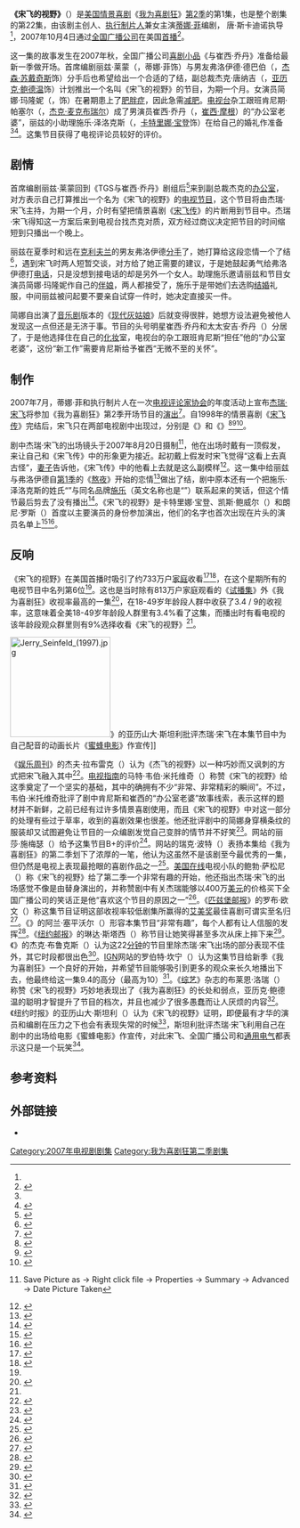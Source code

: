 {{noteTA
|G1=Movie
|G2=Show
|1=zh-cn:我为喜剧狂; zh-tw:超級製作人; zh-hk:娛樂揸Fit人;
|2=zh-hk:嘉芙蓮娜·寶頓;zh-cn:卡特里娜·宝登
|3=zh-hk:珍·嘉露絲姬;zh-cn=简·科拉克斯基;
|4=zh-cn:施乐;zh-tw:全錄
}}
{{Infobox television episode
| Title        = 宋飞的视野<br>SeinfeldVision
| Series       = [[我为喜剧狂|我为喜剧狂]]
| Image        =
| Caption      = Kenneth meets Jerry Seinfeld.
| Season       = 2
| Episode      = 1
| Airdate      = 2007年10月4日
| Production   = 201
| Writer       = [[蒂娜·菲|蒂娜·菲]]
| Director     = {{link-en|唐·斯卡迪诺|Don Scardino}}
| Photographer = 瓦尼亚·西恩祖尔（{{lang|en|Vanja Černjul}}）<ref name="crew">{{cite web |url=http://ftvdb.bfi.org.uk/sift/title/832706?view=credit |title=Credits ''30 Rock'': 'SeinfeldVision' |accessdate=2013-08-22 |publisher=''British Film Institute'' |archiveurl=https://web.archive.org/web/20120928032627/http://ftvdb.bfi.org.uk/sift/title/832706?view=credit |archivedate=2012-09-28 |deadurl=yes }}</ref>
| Guests       = 凯文·布朗（{{lang|en|Kevin Brown}}）饰达特·康·斯莱特里（{{lang|en|Dot Com Slattery}}）<br>奥卡萨纳·拉达（{{lang|en|Oksana Lada}}）饰推销员<br>{{link-en|马里克·潘考利|Maulik Pancholy}}饰乔纳森（{{lang|en|Jonathan}}）<br>[[杰瑞·宋飞|杰瑞·宋飞]]以自己的真实身份出镜
| Episode list = [[我为喜剧狂_(第2季)|《我为喜剧狂》第2季]]<br>[[我为喜剧狂剧集列表|《我为喜剧狂》剧集列表]]
| Prev         = [[裂缝_(我为喜剧狂)|裂缝]]
| Next         = [[杰克入局|杰克入局]]
}}

'''《宋飞的视野》'''（{{lang|en|SeinfeldVision}}）是[[美国|美国]][[情景喜剧|情景喜剧]]《[[我为喜剧狂|我为喜剧狂]]》[[我为喜剧狂_(第2季)|第2季]]的第1集，也是整个剧集的第22集，由该剧主创人、[[执行制片人|执行制片人]]兼女主演[[蒂娜·菲|蒂娜·菲]]编剧， 唐·斯卡迪诺执导<ref name="crew" />，2007年10月4日通过[[全国广播公司|全国广播公司]]在美国[[首演|首播]]<ref name="pressrelease_mediavillage">{{cite web |url=http://www.screenrush.co.uk/television/television-813/season-5594/ |title=30 Rock: Episodes Season 2 |publisher=Screenrush (AlloCiné) |accessdate=2013-08-22 |location=London |archiveurl=https://web.archive.org/web/20120730001603/http://www.screenrush.co.uk/television/television-813/season-5594/ |archivedate=2012-07-30 |deadurl=no }}</ref>。

这一集的故事发生在2007年秋，全国广播公司[[喜剧小品|喜剧小品]]《{{lang|en|TGS}}与崔西·乔丹》准备给最新一季做开场。首席编剧丽兹·莱蒙（{{lang|en|Liz Lemon}}，蒂娜·菲饰）与男友弗洛伊德·德巴伯（{{lang|en|Floyd DeBarber}}，[[杰森·苏戴奇斯|杰森·苏戴奇斯]]饰）分手后也希望给出一个合适的了结，副总裁杰克·唐纳吉（{{lang|en|Jack Donaghy}}，[[亚历克·鲍德温|亚历克·鲍德温]]饰）计划推出一个名叫《宋飞的视野》的节目，为期一个月。女演员简娜·玛隆妮（{{lang|en|Jenna Maroney}}，{{link-en|简·科拉克斯基|Jane Krakowski}}饰）在暑期患上了[[肥胖症|肥胖症]]，因此急需[[减肥|减肥]]。[[电视台|电视台]]杂工跟班肯尼期·帕塞尔（{{lang|en|Kenneth Parcell}}，[[杰克·麦克布瑞尔|杰克·麦克布瑞尔]]）成了男演员崔西·乔丹（{{lang|en|Tracy Jordan}}，[[崔西·摩根|崔西·摩根]]）的“办公室老婆”，丽兹的小助理施乐·泽洛克斯（{{lang|en|Cerie Xerox}}，[[卡特里娜·宝登|卡特里娜·宝登]]饰）在给自己的婚礼作准备<ref name="pressrelease_mediavillage" /><ref name="seinfeldvision">{{cite episode |title=SeinfeldVision |series=30 Rock |serieslink=我为喜剧狂 |credits=Writer(s): Tina Fey; Director: Don Scardino |network=NBC Universal |station=NBC |airdate=2007-10-04 |season=2 |number=1}}</ref>。这集节目获得了电视评论员较好的评价。

==剧情==
首席编剧丽兹·莱蒙回到《TGS与崔西·乔丹》剧组后<ref name="pilot">{{cite episode |title=Pilot |episodelink=试播集 (我为喜剧狂) |series=30 Rock |credits=Writer: Tina Fey; Director: Don Scardino |network=NBC Universal |station=NBC |airdate=2006-10-11 |season=1 |number=1}}</ref>来到副总裁杰克的[[办公室|办公室]]，对方表示自己打算推出一个名为《宋飞的视野》的[[电视节目|电视节目]]，这个节目将由杰瑞·宋飞主持，为期一个月，介时有望把情景喜剧《[[宋飞传|宋飞传]]》的片断用到节目中。杰瑞·宋飞得知这一方案后来到电视台找杰克对质，双方经过商议决定把节目的时间缩短到只播出一个晚上。

丽兹在夏季时和远在[[克利夫兰_(俄亥俄州)|克利夫兰]]的男友弗洛伊德[[分手|分手]]了，她打算给这段恋情一个了结<ref name="hiatus">{{cite episode |title=Hiatus |episodelink=裂缝 (我为喜剧狂) |series=30 Rock |credits=Writer: Tina Fey; Director: Don Scardino |network=NBC Universal |station=NBC |airdate=2007-04-26 |season=1 |number=21}}</ref>，遇到宋飞时两人短暂交谈，对方给了她正需要的建议，于是她鼓起勇气给弗洛伊德打[[电话|电话]]，只是没想到接电话的却是另外一个女人。助理施乐邀请丽兹和节目女演员简娜·玛隆妮作自己的[[伴娘|伴娘]]，两人都接受了，施乐于是带她们去选购[[结婚|结婚]]礼服，中间丽兹被问起要不要亲自试穿一件时，她决定直接买一件。

简娜自出演了[[音乐剧|音乐剧]]版本的《[[现代灰姑娘|现代灰姑娘]]》后就变得很胖，她想方设法避免被他人发现这一点但还是无济于事。节目的头号明星崔西·乔丹和太太安吉·乔丹（{{lang|en|Angie Jordan}}）分居了，于是他选择住在自己的[[化妆|化妆]]室，电视台的杂工跟班肯尼斯“担任”他的“办公室老婆”，这份“新工作”需要肯尼斯给予崔西“无微不至的关怀”。

==制作==
2007年7月，蒂娜·菲和执行制片人{{link-en|洛恩·迈克尔斯|Lorne Michaels}}在一次[[电视评论家协会|电视评论家协会]]的年度活动上宣布[[杰瑞·宋飞|杰瑞·宋飞]]将参加《我为喜剧狂》第2季开场节目的[[演出|演出]]<ref name="tca_1">{{cite news |first=Stuart |last=Levine |title=TCA: Jerry Seinfeld Back at ''30 Rock'' |url=http://weblogs.variety.com/on_the_air/2007/07/tca-seinfeld-ba.html |publisher=''Variety'' |date=2007-07-16 |accessdate=2013-08-22 |archiveurl=https://web.archive.org/web/20120207055725/http://weblogs.variety.com/on_the_air/2007/07/tca-seinfeld-ba.html |archivedate=2012-02-07 |deadurl=yes }}</ref>。自1998年的情景喜剧《[[宋飞传|宋飞传]]》完结后，宋飞只在两部电视剧中出现过，分别是《{{link-en|我为卿狂 (电视剧)|Mad About You|我为卿狂}}》和《{{link-en|纽约电台新闻时段|Newsradio}}》<ref name="seinfeldinterview_1">{{cite web |url=http://www.ugo.com/tv/30-rock/?cur=seinfeld |title=Jerry Seinfeld Interview |accessdate=2008-03-29 |last=Braun |first=Kyle |publisher=''UGO'' |archiveurl=https://web.archive.org/web/20071025023009/http://www.ugo.com/tv/30-rock/?cur=seinfeld |archivedate=2007-10-25 |deadurl=yes }}</ref><ref name="seinfeldmay">{{cite news |title=''Mad About You'': Season Opener – Cast & Crew |url=http://movies.msn.com/movies/movie-cast-and-crew/mad-about-you-season-opener/ |publisher=''MSN'' |accessdate=2013-08-22 |archiveurl=https://web.archive.org/web/20120902040743/http://movies.msn.com/movies/movie-cast-and-crew/mad-about-you-season-opener/ |archivedate=2012-09-02 |deadurl=yes }}</ref><ref name="seasonopener_mad">{{cite episode |title=Season Opener |series=Mad About You |credits=Writer(s): Victor Levin; Director: Michael Lembeck |network=NBC Universal |station=NBC |airdate=1998-09-22 |season=7 |number=1}}</ref>。

剧中杰瑞·宋飞的出场镜头于2007年8月20日摄制<ref name="filmingphotos">{{cite web |url=http://www.flickr.com/photos/mokenilworth/4298431053/ |title=''30 Rock'': 'SeinfeldVision'' Episode 201 – Pictured: (l-r) Jerry Seinfeld as Himself, Jack McBrayer as Kenneth |accessdate=2008-03-29 |last=Haston |first=Chris |date=2007-09-26 |work=Set Photos |publisher=''NBC Universal Media Village'' |archive-date=2013-08-22 |archive-url=https://web.archive.org/web/20130822022517/http://www.flickr.com/photos/mokenilworth/4298431053 |dead-url=no }} Save Picture as → Right click file → Properties → Summary → Advanced → Date Picture Taken</ref>，他在出场时戴有一顶假发，来让自己和《宋飞传》中的形象更为接近。起初戴上假发时宋飞觉得“这看上去真古怪”，[[妻子|妻子]]告诉他，《宋飞传》中的他看上去就是这么副模样<ref name="tinainterview_1">{{cite web |url=http://www.buddytv.com/articles/30-rock/tina-fey-talks-about-jerry-sei-11216.aspx |title=Tina Fey Talks About Jerry Seinfeld's Guest Stint on ''30 Rock'' |accessdate=2013-08-22 |last=Claustro |first=Lisa |date=2007-09-20 |publisher=''BuddyTV'' |archiveurl=https://web.archive.org/web/20081029071113/http://www.buddytv.com/articles/30-rock/tina-fey-talks-about-jerry-sei-11216.aspx |archivedate=2008-10-29 |deadurl=yes }}</ref>。这一集中给丽兹与弗洛伊德自[[我为喜剧狂_(第1季)|第1季]]的《[[熬夜_(我为喜剧狂)|熬夜]]》开始的恋情<ref name="upallnight">{{cite episode |title=Up All Night |series=30 Rock |credits=Writer: Tina Fey; Director: Michael Engler |network=NBC Universal |station=NBC |airdate=2007-02-08 |season=1 |number=13}}</ref>做出了结，剧中原本还有一个把施乐·泽洛克斯的姓氏“{{lang|en|Xerox}}”与同名品牌[[施乐|施乐]]（英文名称也是“{{lang|en|Xerox}}”）联系起来的笑话，但这个情节最后剪去了没有播出<ref>{{cite web |url=http://www.eonline.com/news/4154/exclusive-30-rock-scores-will-arnett-chris-kattan-and-mariah-carey-in-our-dreams |title=Exclusive! ''30 Rock'' Scores Will Arnett, Chris Kattan and Mariah Carey (in Our Dreams) |accessdate=2013-08-22 |last=Dos Santos |first=Kristin |coauthors=Godwin, Jennifer |date=2008-03-08 |publisher=''E!'' |archive-date=2013-08-22 |archive-url=https://web.archive.org/web/20130822031331/http://www.eonline.com/news/4154/exclusive-30-rock-scores-will-arnett-chris-kattan-and-mariah-carey-in-our-dreams |dead-url=no }}</ref>。《宋飞的视野》是卡特里娜·宝登、凯斯·鲍威尔（{{lang|en|Keith Powell}}）和朗尼·罗斯（{{lang|en|Lonny Ross}}）首度以主要演员的身份参加演出，他们的名字也首次出现在片头的演员名单上<ref name="carlockinterview">{{cite web |url=http://www.eonline.com/gossip/kristin/detail/index.jsp?uuid=8af9b8c0-fbde-4b8b-8353-237b3c459a8e |title=Exclusive! ''30 Rock'' Scores Will Arnett, Chris Kattan and Mariah Carey (in Our Dreams) |accessdate=2008-06-23 |last=Dos Santos |first=Kristen |date=2008-03-04 |publisher=''E! Online'' |archiveurl=https://web.archive.org/web/20080623024746/http://www.eonline.com/gossip/kristin/detail/index.jsp?uuid=8af9b8c0-fbde-4b8b-8353-237b3c459a8e |archivedate=2008-06-23 |deadurl=no }}</ref><ref name="imdbcredits">{{cite web |title=''30 Rock'' - Full cast and crew |accessdate=2013-08-13 |publisher=Internet Movie Database |url=http://www.imdb.com/title/tt0496424/fullcredits |archiveurl=https://web.archive.org/web/20111230000539/http://www.imdb.com/title/tt0496424/fullcredits |archivedate=2011-12-30 |deadurl=no }}</ref>。

==反响==
《宋飞的视野》在美国首播时吸引了约733万户[[家庭|家庭]]收看<ref name="ratings_1">{{cite web |url=http://variety.com/2007/scene/news/friday-night-lights-lights-up-nbc-1117973599/ |title=''Friday Night Lights'' Lights up NBC |accessdate=2013-08-22 |last=Kissell |first=Rick |date=2007-10-07 |publisher=''Variety'' |archiveurl=https://web.archive.org/web/20081012111637/http://www.variety.com/article/VR1117973599.html?categoryid=1275&cs=1 |archivedate=2008-10-12 |deadurl=no }}</ref><ref name="weeklyrankings">{{cite web |title=Ratings |publisher=The Futon Critic |work=TheFutonCritic.com |date=2007-10-09 |url=http://www.thefutoncritic.com/ratings/2007/10/09/nbc-ties-for-number-1-in-18-49-for-a-second-week-in-a-row-and-remains-tied-for-the-season-to-date-lead-25668/20071009nbc02/ |accessdate=2013-08-22}}</ref>，在这个星期所有的电视节目中名列第6位<ref name="weeklyrankings" />。这也是当时除有813万户家庭观看的《[[试播集_(我为喜剧狂)|试播集]]》外《我为喜剧狂》收视率最高的一集<ref name="pilotratings_variety">{{cite news |first=Rick |last=Kissell |title=NBC's ''Rock'' solid in premiere |url=http://variety.com/2006/scene/news/nbc-s-rock-solid-in-premiere-1117951807/ |publisher=''Variety'' |date=2006-10-12 |accessdate=2013-07-28 |archiveurl=https://web.archive.org/web/20121106184459/http://www.variety.com/article/VR1117951807?refCatId=1275 |archivedate=2012-11-06 |deadurl=no }}</ref>，在18-49岁年龄段人群中收获了3.4 / 9的收视率，这意味着全美18-49岁年龄段人群里有3.4%看了这集，而播出时有看电视的该年龄段观众群里则有9%选择收看《宋飞的视野》<ref name="ratings_1" />。

[[Image:Jerry_Seinfeld_(1997).jpg|180px]]》的亚历山大·斯坦利批评杰瑞·宋飞在本集节目中为自己配音的动画长片《[[蜜蜂电影|蜜蜂电影]]》作宣传]]

《[[娱乐周刊|娱乐周刊]]》的杰夫·拉布雷克（{{lang|en|Jeff Labrecque}}）认为《杰飞的视野》以一种巧妙而又讽刺的方式把宋飞融入其中<ref name="ewreview">{{cite web |url=http://popwatch.ew.com/2007/10/05/mini-tv-watch-3/ |title=''30 Rock'': Pull Yourself Together, Man |accessdate=2013-08-22 |last=Labrecque |first=Jeff |date=2007-10-05 |publisher=''Entertainment Weekly'' |archiveurl=https://web.archive.org/web/20130616032744/http://popwatch.ew.com/2007/10/05/mini-tv-watch-3/ |archivedate=2013-06-16 |deadurl=no }}</ref>。[[电视指南_(美国杂志)|电视指南]]的马特·韦伯·米托维奇（{{lang|en|Matt Webb Mitovich}}）称赞《宋飞的视野》给这季奠定了一个坚实的基础，其中的确拥有不少“非常、非常精彩的瞬间”。不过，韦伯·米托维奇批评了剧中肯尼斯和崔西的“办公室老婆”故事线索，表示这样的题材并不新鲜，之前已经有过许多情景喜剧使用，而且《宋飞的视野》中对这一部分的处理有些过于草率，收到的喜剧效果也很差。他还批评剧中的简娜身穿横条纹的服装却又试图避免让节目的一众编剧发觉自己变胖的情节并不好笑<ref name="tvguidereview">{{cite web |url=http://community.tvguide.com/blog-entry/TV-Show-Blog/30-Rock/Episode-Recap-Seinfeldvision/800023766 |title=Episode Recap: 'SeinfeldVision' |accessdate=2008-03-29 |last=Mitovich |first=Matt Webb |date=2007-10-04 |publisher=''TV Guide'' |archiveurl=https://web.archive.org/web/20071112044838/http://community.tvguide.com/blog-entry/TV-Show-Blog/30-Rock/Episode-Recap-Seinfeldvision/800023766 |archivedate=2007-11-12 |deadurl=yes }}</ref>。{{lang|en|[[Television_Without_Pity|Television Without Pity]]}}网站的丽莎·施梅瑟（{{lang|en|Lisa Schmeiser}}）给予这集节目B+的评价<ref name="twopreview">{{cite web |url=http://www.televisionwithoutpity.com/show/30-rock/seinfeldvision/?currentPage=1 |title='SeinfeldVision' |accessdate=2008-03-29 |last=Schmeiser |first=Lisa |date=2007-10-05 |publisher=''Television Without Pity'' |archive-url=https://web.archive.org/web/20130822041023/http://www.televisionwithoutpity.com/show/30-rock/seinfeldvision/?currentPage=1 |archive-date=2013-08-22 |dead-url=yes }}</ref>。{{lang|en|Zap2it}}网站的瑞克·波特（{{lang|en|Rick Porter}}）表扬本集给《我为喜剧狂》的第二季划下了浓厚的一笔，他认为这虽然不是该剧至今最优秀的一集，但仍然是电视上表现最抢眼的喜剧作品之一<ref name="zap2itreview">{{cite web |url=http://blog.zap2it.com/ithappenedlastnight/2007/10/30-rock-now-in-.html |title=''30 Rock,'' now in 'SeinfeldVision'! |accessdate=2008-03-29 |last=Porter |first=Rick |date=2007-10-04 |publisher=''Zap2it'' |archiveurl=https://web.archive.org/web/20090113181134/http://blog.zap2it.com/ithappenedlastnight/2007/10/30-rock-now-in-.html |archivedate=2009-01-13 |deadurl=yes }}</ref>。[[美国在线|美国在线]]电视小队的鲍勃·萨松尼（{{lang|en|Bob Sassone}}）称《宋飞的视野》给了第二季一个非常有趣的开始，他还指出杰瑞·宋飞的出场感觉不像是由替身演出的，并称赞剧中有关杰瑞能够以400万[[美元|美元]]的价格买下全国广播公司的笑话正是他“喜欢这个节目的原因之一”<ref name="tvsquadreview">{{cite web |url=http://www.aoltv.com/2007/10/04/30-rock-seinfeldvision-season-premiere/ |title=''30 Rock'': 'SeinfeldVision' (Season Premiere) |accessdate=2013-08-22 |first=Bob |last=Sassone |date=2007-10-04 |publisher=AOL's ''TV Squad'' |archiveurl=https://web.archive.org/web/20120820045939/http://www.aoltv.com/2007/10/04/30-rock-seinfeldvision-season-premiere/ |archivedate=2012-08-20 |deadurl=no }}</ref>。《[[匹兹堡邮报|匹兹堡邮报]]》的罗布·欧文（{{lang|en|Rob Owen}}）称这集节目证明这部收视率较低剧集所赢得的[[艾美奖|艾美奖]]最佳喜剧可谓实至名归<ref name="ppgreview">{{cite web |url=http://www.post-gazette.com/stories/ae/tv/tv-review-30-rock-rolls-with-smart-commentary-504611/ |title=TV Review: ''30 Rock'' Rolls with Smart Commentary |accessdate=2013-08-22 |last=Owen |first=Rob |date=2007-10-04 |publisher=''Pittsburgh Post-Gazette'' |archiveurl=https://web.archive.org/web/20121006153803/http://www.post-gazette.com/stories/ae/tv/tv-review-30-rock-rolls-with-smart-commentary-504611/ |archivedate=2012-10-06 |deadurl=no }}</ref>。《{{link-en|明星纪事报|The Star-Ledger}}》的阿兰·塞平沃尔（{{lang|en|Alan Sepinwall}}）形容本集节目“非常有趣”，每个人都有让人信服的发挥<ref name="slreview">{{cite web |url=http://blog.nj.com/alltv/2007/10/30_rock_baby_got_front.html |title=''30 Rock'': Baby Got Front |accessdate=2013-08-22 |last=Sepinwall |first=Alan |date=2007-10-04 |publisher=''The Star-Ledger'' |archiveurl=https://web.archive.org/web/20120210040448/http://blog.nj.com/alltv/2007/10/30_rock_baby_got_front.html |archivedate=2012-02-10 |deadurl=no }}</ref>。《[[纽约邮报|纽约邮报]]》的琳达·斯塔西（{{lang|en|Linda Stasi}}）称节目让她笑得甚至多次从床上摔下来<ref name="nypreview">{{cite web |url=http://www.nypost.com/p/entertainment/tv/item_i381JypkE38X0DhhbaWuXN;jsessionid=C68C032715F48D3E57BC4E1697B53206 |title=What a 'Deal'! |accessdate=2013-08-22 |last=Stasi |first=Linda |date=2007-10-04 |publisher=''The New York Post'' }}{{dead link|date=2018年5月 |bot=InternetArchiveBot |fix-attempted=yes }}</ref>。《{{link-en|纽约观察|The New York Observer}}》的杰克·布鲁克斯（{{lang|en|Jake Brooks}}）认为这22[[分钟|分钟]]的节目里除杰瑞·宋飞出场的部分表现不佳外，其它时段都很出色<ref name="nyoreview">{{cite web |url=http://observer.com/2007/10/was-seinfelds-stint-i30-rockis-way-of-jumping-the-shark/ |title=Was Seinfeld's Stint ''30 Rock''s Way of Jumping the Shark? |accessdate=2013-08-22 |last=Brooks |first=Jake |date=2007-10-05 |publisher=''The New York Observer'' |archiveurl=https://web.archive.org/web/20130709065952/http://observer.com/2007/10/was-seinfelds-stint-i30-rockis-way-of-jumping-the-shark/ |archivedate=2013-07-09 |deadurl=no }}</ref>。[[IGN|IGN]]网站的罗伯特·坎宁（{{lang|en|Robert Canning}}）认为这集节目给新季《我为喜剧狂》一个良好的开始，并希望节目能够吸引到更多的观众来长久地播出下去，他最终给这一集9.4的高分（最高为10）<ref name="ignreview">{{cite web |url=http://www.ign.com/articles/2007/10/03/30-rock-seinfeldvision-advance-review |title=''30 Rock'': 'SeinfeldVision' Advance Review |accessdate=2013-08-22 |last=Canning |first=Robert |date=2007-10-03 |publisher=''IGN'' |archiveurl=https://web.archive.org/web/20120210055557/http://tv.ign.com/articles/824/824655p1.html |archivedate=2012-02-10 |deadurl=no }}</ref>。《[[综艺|综艺]]》杂志的布莱恩·洛瑞（{{lang|en|Brian Lowry}}）称赞《宋飞的视野》巧妙地表现出了《我为喜剧狂》的长处和弱点，亚历克·鲍德温的聪明才智提升了节目的档次，并且也减少了很多愚蠢而让人厌烦的内容<ref name="varietyreview">{{cite web |url=http://variety.com/2007/film/reviews/30-rock-5-1200555695/ |title=''30 Rock'' (Series – NBC, Thurs. Oct. 4, 8:30PM) |accessdate=2013-08-22 |last=Lowry |first=Brian |date=2007-10-03 |publisher=''Variety'' |archive-date=2013-08-22 |archive-url=https://web.archive.org/web/20130822050157/http://variety.com/2007/film/reviews/30-rock-5-1200555695/ |dead-url=no }}</ref>。《纽约时报》的亚历山大·斯坦利（{{lang|en|Alessandra Stanley}}）认为《宋飞的视野》证明，即便最有才华的演员和编剧在压力之下也会有表现失常的时候<ref name="nytimesreview">{{cite web |url=http://query.nytimes.com/gst/fullpage.html?res=9D01E0DE1F3EF937A35753C1A9619C8B63&partner=rssnyt&emc=rss |title=''30 Rock'' and ''Grey's Anatomy''; Sophomore Jitters and 'SeinfeldVision' |accessdate=2013-08-22 |last=Stanley |first=Alessandra |date=2007-10-04 |publisher=''The New York Times'' |archiveurl=https://web.archive.org/web/20121024010050/http://query.nytimes.com/gst/fullpage.html?res=9D01E0DE1F3EF937A35753C1A9619C8B63&partner=rssnyt&emc=rss |archivedate=2012-10-24 |deadurl=no }}</ref>，斯坦利批评杰瑞·宋飞利用自己在剧中的出场给电影《蜜蜂电影》作宣传，对此宋飞、全国广播公司和[[通用电气|通用电气]]都表示这只是一个玩笑<ref>{{cite news |url=http://www.reuters.com/article/2007/10/03/us-seinfeld-idUSN0243829420071003 |title=Seinfeld Plugs Own Movie in ''30 Rock'' Guest Spot |accessdate=2013-08-22 |last=Gorman |first=Steve |date=2007-10-03 |publisher=''Reuters'' |archiveurl=https://web.archive.org/web/20121112225854/http://www.reuters.com/article/2007/10/03/us-seinfeld-idUSN0243829420071003 |archivedate=2012-11-12 |deadurl=yes }}</ref>。

==参考资料==
{{reflist|2}}

==外部链接==
* {{imdb episode|1001572}}

{{30 Rock Season One}}
{{portal bar|电视剧|美国}}
{{DEFAULTSORT:Seinfeldvision}}
[[Category:2007年电视剧剧集|Category:2007年电视剧剧集]]
[[Category:我为喜剧狂第二季剧集|Category:我为喜剧狂第二季剧集]]
{{Good article}}